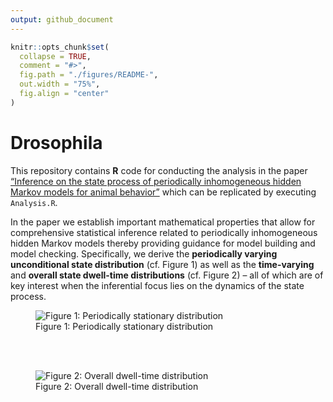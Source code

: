 ```yaml
---
output: github_document
---
```


```r
knitr::opts_chunk$set(
  collapse = TRUE,
  comment = "#>",
  fig.path = "./figures/README-",
  out.width = "75%",
  fig.align = "center"
)
```

# Drosophila

This repository contains **R** code for conducting the analysis in the paper ["Inference on the state process of periodically inhomogeneous hidden Markov models for animal behavior"](https://arxiv.org/abs/2312.14583) which can be replicated by executing `Analysis.R`.

In the paper we establish important mathematical properties that allow for comprehensive statistical inference related to periodically inhomogeneous hidden Markov models thereby providing guidance for model building and model checking. Specifically, we derive the **periodically varying unconditional state distribution** (cf. Figure 1) as well as the **time-varying** and **overall state dwell-time distributions** (cf. Figure 2) -- all of which are of key interest when the inferential focus lies on the dynamics of the state process.

![Figure 1: Periodically stationary distribution](./figures/p_stationary.png)

<br>
<br>

![Figure 2: Overall dwell-time distribution](./figures/overall_distr.png)